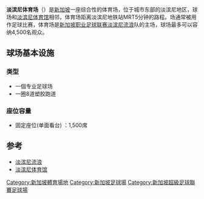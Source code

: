 '''淡滨尼体育场'''（{{lang-en|Tampines Stadium}}）是[[新加坡|新加坡]]一座综合性的体育场，位于城市东部的淡滨尼地区，球场和[[淡滨尼体育馆|淡滨尼体育馆]]相邻，体育场距离淡滨尼地铁站MRT5分钟的路程。场通常被用作足球比赛，体育场是[[新加坡职业足球联赛|新加坡职业足球联赛]][[淡滨尼流浪|淡滨尼流浪]]队的主场，球场最多可以容纳4,500名观众。

==球场基本设施==

===类型===
*一個专业足球场
*一圈8道塑胶跑道

===座位容量===
*固定座位(单面看台) ：1,500席

==参考==
*[[淡滨尼流浪|淡滨尼流浪]]
*[[淡滨尼体育馆|淡滨尼体育馆]]

{{新加坡體育場}}
[[Category:新加坡體育場地|Category:新加坡體育場地]]
[[Category:新加坡足球場|Category:新加坡足球場]]
[[Category:新加坡超級足球聯賽足球場|Category:新加坡超級足球聯賽足球場]]